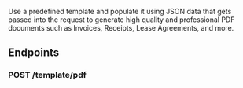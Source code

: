 
Use a predefined template and populate it using JSON data that gets passed into the request to generate high quality and professional PDF documents such as Invoices, Receipts, Lease Agreements, and more.
## Endpoints

### POST /template/pdf

<BaseUrlCodeBlock path="/template/pdf" title="POST /template/pdf" />